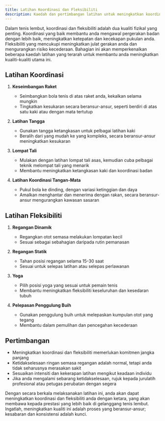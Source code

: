 ```yaml
---
title: Latihan Koordinasi dan Fleksibiliti
description: Kaedah dan pertimbangan latihan untuk meningkatkan koordinasi dan fleksibiliti pemain tenis lembut
---
```


Dalam tenis lembut, koordinasi dan fleksibiliti adalah dua kualiti fizikal yang penting. Koordinasi yang baik membantu anda mengawal pergerakan badan dengan lebih baik, meningkatkan ketepatan dan kecekapan pukulan anda. Fleksibiliti yang mencukupi meningkatkan julat gerakan anda dan mengurangkan risiko kecederaan. Bahagian ini akan memperkenalkan beberapa kaedah latihan yang terarah untuk membantu anda meningkatkan kualiti-kualiti utama ini.

## Latihan Koordinasi

1. **Keseimbangan Raket**
   - Seimbangkan bola tenis di atas raket anda, kekalkan selama mungkin
   - Tingkatkan kesukaran secara beransur-ansur, seperti berdiri di atas satu kaki atau dengan mata tertutup

2. **Latihan Tangga**
   - Gunakan tangga ketangkasan untuk pelbagai latihan kaki
   - Beralih dari yang mudah ke yang kompleks, secara beransur-ansur meningkatkan kesukaran

3. **Lompat Tali**
   - Mulakan dengan latihan lompat tali asas, kemudian cuba pelbagai teknik melompat tali yang menarik
   - Membantu meningkatkan ketangkasan kaki dan koordinasi badan

4. **Latihan Koordinasi Tangan-Mata**
   - Pukul bola ke dinding, dengan variasi ketinggian dan daya
   - Amalkan menghantar dan menerima dengan rakan, secara beransur-ansur mengurangkan kawasan sasaran

## Latihan Fleksibiliti

1. **Regangan Dinamik**
   - Regangkan otot semasa melakukan lompatan kecil
   - Sesuai sebagai sebahagian daripada rutin pemanasan

2. **Regangan Statik**
   - Tahan posisi regangan selama 15-30 saat
   - Sesuai untuk selepas latihan atau selepas perlawanan

3. **Yoga**
   - Pilih posisi yoga yang sesuai untuk pemain tenis
   - Membantu meningkatkan fleksibiliti keseluruhan dan kesedaran tubuh

4. **Pelepasan Penggulung Buih**
   - Gunakan penggulung buih untuk melepaskan kumpulan otot yang tegang
   - Membantu dalam pemulihan dan pencegahan kecederaan

## Pertimbangan

- Meningkatkan koordinasi dan fleksibiliti memerlukan komitmen jangka panjang
- Ketidakselesaan ringan semasa regangan adalah normal, tetapi anda tidak seharusnya merasakan sakit
- Sesuaikan intensiti dan kekerapan latihan mengikut keadaan individu
- Jika anda mengalami sebarang ketidakselesaan, rujuk kepada jurulatih profesional atau petugas perubatan dengan segera

Dengan secara berkala melaksanakan latihan ini, anda akan dapat meningkatkan koordinasi dan fleksibiliti anda dengan ketara, yang akan membawa kepada prestasi yang lebih baik di gelanggang tenis lembut. Ingatlah, meningkatkan kualiti ini adalah proses yang beransur-ansur; kesabaran dan konsistensi adalah kunci.